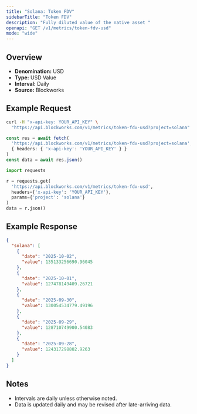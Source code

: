 ```yaml
---
title: "Solana: Token FDV"
sidebarTitle: "Token FDV"
description: "Fully diluted value of the native asset "
openapi: "GET /v1/metrics/token-fdv-usd"
mode: "wide"
---
```


## Overview

- **Denomination:** USD
- **Type:** USD Value
- **Interval:** Daily
- **Source:** Blockworks

## Example Request

<CodeGroup>

```bash cURL
curl -H "x-api-key: YOUR_API_KEY" \
  "https://api.blockworks.com/v1/metrics/token-fdv-usd?project=solana"
```

```typescript TypeScript
const res = await fetch(
  'https://api.blockworks.com/v1/metrics/token-fdv-usd?project=solana',
  { headers: { 'x-api-key': 'YOUR_API_KEY' } }
)
const data = await res.json()
```

```python Python
import requests

r = requests.get(
  'https://api.blockworks.com/v1/metrics/token-fdv-usd',
  headers={'x-api-key': 'YOUR_API_KEY'},
  params={'project': 'solana'}
)
data = r.json()
```

</CodeGroup>

## Example Response

```json
{
  "solana": [
    {
      "date": "2025-10-02",
      "value": 135133256690.96045
    },
    {
      "date": "2025-10-01",
      "value": 127478149409.26721
    },
    {
      "date": "2025-09-30",
      "value": 130054534779.49196
    },
    {
      "date": "2025-09-29",
      "value": 128710749900.54083
    },
    {
      "date": "2025-09-28",
      "value": 124317298802.9263
    }
  ]
}
```

## Notes
- Intervals are daily unless otherwise noted.
- Data is updated daily and may be revised after late-arriving data.